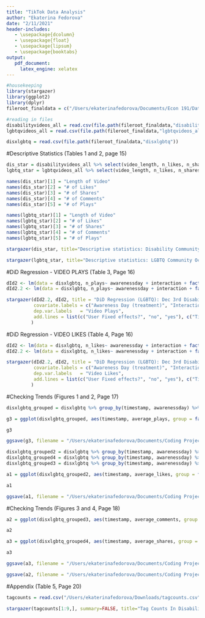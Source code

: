 ```yaml
---
title: "TikTok Data Analysis"
author: "Ekaterina Fedorova"
date: "2/11/2021"
header-includes:
   - \usepackage{dcolumn} 
   - \usepackage{float}
   - \usepackage{lipsum}
   - \usepackage{booktabs}
output:
   pdf_document:
     latex_engine: xelatex
---
```


```r
#housekeeping
library(stargazer)
library(ggplot2)
library(dplyr)
fileroot_finaldata = c("/Users/ekaterinafedorova/Documents/Econ 191/Data/Cleaned")

#reading in files
disabilityvideos_all = read.csv(file.path(fileroot_finaldata,"disabilityvideos_all"))
lgbtqvideos_all = read.csv(file.path(fileroot_finaldata,"lgbtqvideos_all"))

disxlgbtq = read.csv(file.path(fileroot_finaldata,"disxlgbtq"))
```


#Descriptive Statistics (Tables 1 and 2, page 15)

```r
dis_star = disabilityvideos_all %>% select(video_length, n_likes, n_shares,n_comments, n_plays)
lgbtq_star = lgbtqvideos_all %>% select(video_length, n_likes, n_shares,n_comments, n_plays)

names(dis_star)[1] = "Length of Video"
names(dis_star)[2] = "# of Likes"
names(dis_star)[3] = "# of Shares"
names(dis_star)[4] = "# of Comments"
names(dis_star)[5] = "# of Plays"

names(lgbtq_star)[1] = "Length of Video"
names(lgbtq_star)[2] = "# of Likes"
names(lgbtq_star)[3] = "# of Shares"
names(lgbtq_star)[4] = "# of Comments"
names(lgbtq_star)[5] = "# of Plays"

stargazer(dis_star, title="Descriptive statistics: Disability Community Oct 1st - Dec 13th")

stargazer(lgbtq_star, title="Descriptive statistics: LGBTQ Community Oct 1st - Dec 13th")

```

#DiD Regression - VIDEO PLAYS (Table 3, Page 16)

```r
dId2 <- lm(data = disxlgbtq, n_plays~ awarenessday + interaction + factor(timestamp) + factor(user_name) - 1)
dId2.2 <- lm(data = disxlgbtq, n_plays~ awarenessday + interaction + factor(timestamp) - 1)

stargazer(dId2.2, dId2, title = "DiD Regression (LGBTQ): Dec 3rd Disability Awareness Day as Treatment", ci=FALSE, no.space = TRUE, report = c("vc*"), header = FALSE, table.placement = "H", omit = c("user_name","timestamp"),
          covariate.labels = c("Awareness Day (treatment)", "Interaction"),
          dep.var.labels   = "Video Plays",
          add.lines = list(c("User Fixed effects?", "no", "yes"), c("Time Fixed effects?", "yes", "yes"))
         )
```

#DiD Regression - VIDEO LIKES (Table 4, Page 16)

```r
dId2 <- lm(data = disxlgbtq, n_likes~ awarenessday + interaction + factor(timestamp) + factor(user_name) - 1)
dId2.2 <- lm(data = disxlgbtq, n_likes~ awarenessday + interaction + factor(timestamp) - 1)

stargazer(dId2.2, dId2, title = "DiD Regression (LGBTQ): Dec 3rd Disability Awareness Day as Treatment", ci=FALSE, no.space = TRUE, report = c("vc*"), header = FALSE, table.placement = "H", omit = c("user_name","timestamp"),
          covariate.labels = c("Awareness Day (treatment)", "Interaction"),
          dep.var.labels   = "Video Likes",
          add.lines = list(c("User Fixed effects?", "no", "yes"), c("Time Fixed effects?", "yes", "yes"))
         )
```

#Checking Trends (Figures 1 and 2, Page 17)

```r
disxlgbtq_grouped = disxlgbtq %>% group_by(timestamp, awarenessday) %>% summarise(average_plays = mean(n_plays))

g3 = ggplot(disxlgbtq_grouped, aes(timestamp, average_plays, group = factor(awarenessday),color = factor(awarenessday))) + geom_line() + theme_minimal() + ylab("Average Plays of Videos Created in Period") + xlab("Period (48 hours)") + labs(title = "Video Plays Across Disability and LGBTQ Communities", caption="Note: Oct 1st - Oct 2nd = Period 1", color = "Community") + geom_vline(xintercept = 32, linetype="dashed", color = "green") + geom_vline(xintercept = 32, linetype="dashed", color = "green") + scale_color_discrete(labels = c("LGBTQ (Control)", "Disability (Treated)"))

g3

ggsave(g3, filename = "/Users/ekaterinafedorova/Documents/Coding Project Sample/Figure1.pdf",height = 5, width = 8)

disxlgbtq_grouped2 = disxlgbtq %>% group_by(timestamp, awarenessday) %>% summarise(average_likes = mean(n_likes))
disxlgbtq_grouped4 = disxlgbtq %>% group_by(timestamp, awarenessday) %>% summarise(average_shares = mean(n_shares))
disxlgbtq_grouped3 = disxlgbtq %>% group_by(timestamp, awarenessday) %>% summarise(average_comments = mean(n_comments))

a1 = ggplot(disxlgbtq_grouped2, aes(timestamp, average_likes, group = factor(awarenessday),color = factor(awarenessday))) + geom_line() + theme_minimal() + ylab("Average Likes of Videos Created in Period") + xlab("Period (48 hours)") + labs(title = "Video Likes Across Disability and LGBTQ Communities", caption="Note: Oct 1st - Oct 2nd = Period 1", color = "Community") + geom_vline(xintercept = 32, linetype="dashed", color = "green") + geom_vline(xintercept = 32, linetype="dashed", color = "green") + scale_color_discrete(labels = c("LGBTQ (Control)", "Disability (Treated)"))

a1

ggsave(a1, filename = "/Users/ekaterinafedorova/Documents/Coding Project Sample/Figure2.pdf",height = 5, width = 8)
```

#Checking Trends (Figures 3 and 4, Page 18)

```r
a2 = ggplot(disxlgbtq_grouped3, aes(timestamp, average_comments, group = factor(awarenessday),color = factor(awarenessday))) + geom_line() + theme_minimal() + ylab("Average Comments of Videos Created in Period") + xlab("Period (48 hours)") + labs(title = "Video Comments Across Disability and LGBTQ Communities", caption="Note: Oct 1st - Oct 2nd = Period 1", color = "Community") + geom_vline(xintercept = 32, linetype="dashed", color = "green") + geom_vline(xintercept = 32, linetype="dashed", color = "green") + scale_color_discrete(labels = c("LGBTQ (Control)", "Disability (Treated)"))

a2

a3 = ggplot(disxlgbtq_grouped4, aes(timestamp, average_shares, group = factor(awarenessday),color = factor(awarenessday))) + geom_line() + theme_minimal() + ylab("Average Shares of Videos Created in Period") + xlab("Period (48 hours)") + labs(title = "Video Shares Across Disability and LGBTQ Communities", caption="Note: Oct 1st - Oct 2nd = Period 1", color = "Community") + geom_vline(xintercept = 32, linetype="dashed", color = "green") + geom_vline(xintercept = 32, linetype="dashed", color = "green") + scale_color_discrete(labels = c("LGBTQ (Control)", "Disability (Treated)"))

a3

ggsave(a3, filename = "/Users/ekaterinafedorova/Documents/Coding Project Sample/Figure4.pdf",height = 5, width = 8)

ggsave(a2, filename = "/Users/ekaterinafedorova/Documents/Coding Project Sample/Figure3.pdf",height = 5, width = 8)
```

#Appendix (Table 5, Page 20)

```r
tagcounts = read.csv("/Users/ekaterinafedorova/Downloads/tagcounts.csv")

stargazer(tagcounts[1:9,], summary=FALSE, title="Tag Counts In Disability and LGBTQ Communities")
```

